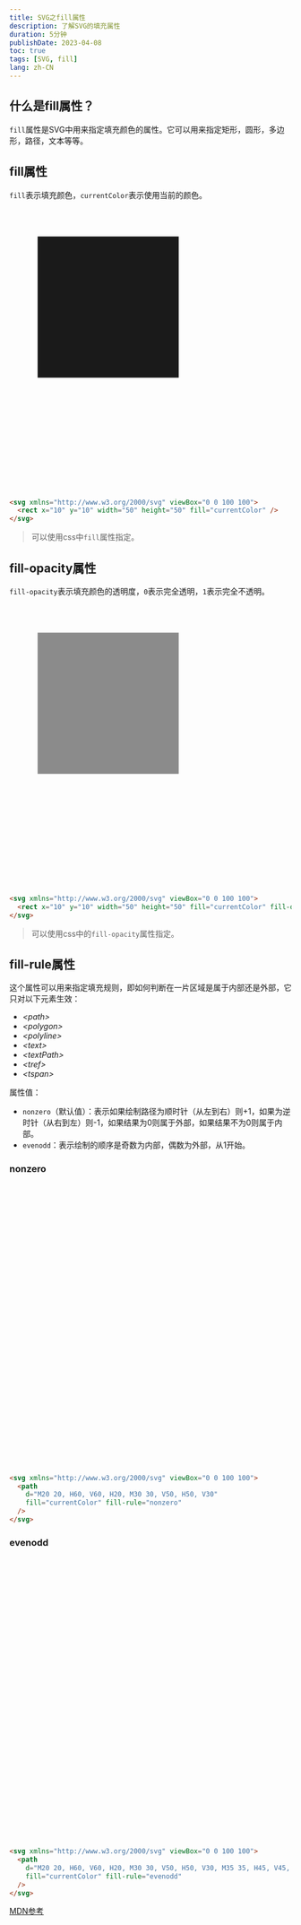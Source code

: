 ```yaml
---
title: SVG之fill属性
description: 了解SVG的填充属性
duration: 5分钟
publishDate: 2023-04-08
toc: true
tags: [SVG, fill]
lang: zh-CN
---
```


## 什么是fill属性？

`fill`属性是SVG中用来指定填充颜色的属性。它可以用来指定矩形，圆形，多边形，路径，文本等等。

## fill属性

 `fill`表示填充颜色，`currentColor`表示使用当前的颜色。

<svg class="svg-markdown" xmlns="http://www.w3.org/2000/svg" viewBox="0 0 100 100">
  <rect class="fill-primary" x="10" y="10" width="50" height="50" fill="currentColor" />
</svg>

```html /fill="currentColor"/
<svg xmlns="http://www.w3.org/2000/svg" viewBox="0 0 100 100">
  <rect x="10" y="10" width="50" height="50" fill="currentColor" />
</svg>
```

> 可以使用css中`fill`属性指定。

## fill-opacity属性

`fill-opacity`表示填充颜色的透明度，`0`表示完全透明，`1`表示完全不透明。

<svg class="svg-markdown" xmlns="http://www.w3.org/2000/svg" viewBox="0 0 100 100">
  <rect class="fill-primary" x="10" y="10" width="50" height="50" fill="currentColor" fill-opacity="0.5" />
</svg>

```html /fill-opacity="0.5"/
<svg xmlns="http://www.w3.org/2000/svg" viewBox="0 0 100 100">
  <rect x="10" y="10" width="50" height="50" fill="currentColor" fill-opacity="0.5" />
</svg>
```

> 可以使用css中的`fill-opacity`属性指定。

## fill-rule属性

这个属性可以用来指定填充规则，即如何判断在一片区域是属于内部还是外部，它只对以下元素生效：
  - *\<path>*
  - *\<polygon>*
  - *\<polyline>*
  - *\<text>*
  - *\<textPath>*
  - *\<tref>*
  - *\<tspan>*

属性值：
  - `nonzero`（默认值）：表示如果绘制路径为顺时针（从左到右）则+1，如果为逆时针（从右到左）则-1，如果结果为0则属于外部，如果结果不为0则属于内部。
  - `evenodd`：表示绘制的顺序是奇数为内部，偶数为外部，从1开始。

### nonzero

<svg class="svg-markdown" xmlns="http://www.w3.org/2000/svg" viewBox="0 0 100 100">
  <CoordinateSystem viewBox='0 0 100 100' unit={10} strokeWidth={0.5} triggerMode={triggerMode}>
    <path 
      class="fill-primary" 
      fill-opacity={fillOpacity} 
      d="M20 20, H60, V60, H20, M30 30, V50, H50, V30"
      fill="currentColor" fill-rule="nonzero" 
    />
    <g slot="tooltip">
      <text class="fill-base-content" x="26" y="18" font-size="3">外部的路径使用顺时针(+1)</text>
      <text class="fill-base-content" x="36" y="36" font-size="3">内部的路径使用逆时针(-1)</text>
      <text class="fill-base-content" x="10" y="65" font-size="3">最终判断为 +1-1 = 0 ，所以里面的路径填充属于外部</text>
      <symbol viewBox="0 0 32 32" id="carbon-rotate-clockwise-filled">
        <path fill="currentColor" d="M28 30H16a2.002 2.002 0 0 1-2-2V16a2.002 2.002 0 0 1 2-2h12a2.002 2.002 0 0 1 2 2v12a2.002 2.002 0 0 1-2 2M15 2l-1.41 1.41L16.17 6H11a7.008 7.008 0 0 0-7 7v5h2v-5a5.006 5.006 0 0 1 5-5h5.17l-2.58 2.59L15 12l5-5z" />
      </symbol>
      <symbol viewBox="0 0 32 32" id="carbon-rotate-counterclockwise-filled">
        <path fill="currentColor" d="M2 28V16a2.002 2.002 0 0 1 2-2h12a2.002 2.002 0 0 1 2 2v12a2.002 2.002 0 0 1-2 2H4a2.002 2.002 0 0 1-2-2M17 2l1.41 1.41L15.83 6H21a7.008 7.008 0 0 1 7 7v5h-2v-5a5.006 5.006 0 0 0-5-5h-5.17l2.58 2.59L17 12l-5-5z" />
      </symbol>
      <use x="20" y="12" width="6" height="6" xlink:href="#carbon-rotate-clockwise-filled" />
      <use x="30" y="30" width="6" height="6" xlink:href="#carbon-rotate-counterclockwise-filled" />
    </g>
  </CoordinateSystem>
</svg>

```html /fill-rule="nonzero"/
<svg xmlns="http://www.w3.org/2000/svg" viewBox="0 0 100 100">
  <path 
    d="M20 20, H60, V60, H20, M30 30, V50, H50, V30"
    fill="currentColor" fill-rule="nonzero" 
  />
</svg>
```

### evenodd

<svg class="svg-markdown" xmlns="http://www.w3.org/2000/svg" viewBox="0 0 100 100">
  <CoordinateSystem viewBox='0 0 100 100' unit={10} strokeWidth={0.5} triggerMode={triggerMode}>
    <path 
      class="fill-primary" 
      fill-opacity={fillOpacity} 
      d="M20 20, H60, V60, H20, M30 30, V50, H50, V30, M35 35, H45, V45, H35"
      fill="currentColor" fill-rule="evenodd" 
    />
    <g slot="tooltip">
      <text class="fill-base-content" x="26" y="28" font-size="3">1，在填充范围内</text>
      <text class="fill-base-content" x="36" y="34" font-size="3">2，在填充范围外</text>
      <text class="fill-base-content" x="38" y="38" font-size="3">3，填充范围内</text>
    </g>
  </CoordinateSystem>
</svg>

```html /fill-rule="evenodd"/
<svg xmlns="http://www.w3.org/2000/svg" viewBox="0 0 100 100">
  <path 
    d="M20 20, H60, V60, H20, M30 30, V50, H50, V30, M35 35, H45, V45, H35"
    fill="currentColor" fill-rule="evenodd" 
  />
</svg>
```

[MDN参考](https://developer.mozilla.org/zh-CN/docs/Web/SVG/Attribute/fill-rule)